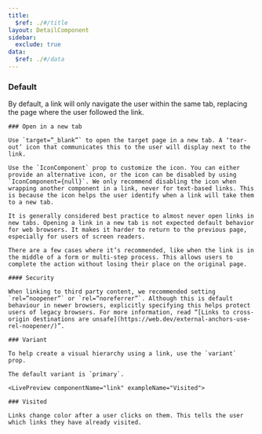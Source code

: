 ```yaml
---
title:
  $ref: ./#/title
layout: DetailComponent
sidebar:
  exclude: true
data:
  $ref: ./#/data
---
```


<LivePreviewControls>

<LivePreview componentName="link" exampleName="Default">

### Default

By default, a link will only navigate the user within the same tab, replacing the page where the user followed the link.

</LivePreview>

  <LivePreview componentName="link" exampleName="OpenInANewTab">

    ### Open in a new tab

    Use `target=”_blank”` to open the target page in a new tab. A ‘tear-out’ icon that communicates this to the user will display next to the link.

    Use the `IconComponent` prop to customize the icon. You can either provide an alternative icon, or the icon can be disabled by using `IconComponent={null}`. We only recommend disabling the icon when wrapping another component in a link, never for text-based links. This is because the icon helps the user identify when a link will take them to a new tab.

    It is generally considered best practice to almost never open links in new tabs. Opening a link in a new tab is not expected default behavior for web browsers. It makes it harder to return to the previous page, especially for users of screen readers.

    There are a few cases where it’s recommended, like when the link is in the middle of a form or multi-step process. This allows users to complete the action without losing their place on the original page.

    #### Security

    When linking to third party content, we recommended setting `rel=”noopener”` or `rel=”noreferrer”`. Although this is default behaviour in newer browsers, explicitly specifying this helps protect users of legacy browsers. For more information, read “[Links to cross-origin destinations are unsafe](https://web.dev/external-anchors-use-rel-noopener/)”.

  </LivePreview>

  <LivePreview componentName="link" exampleName="Variant">

    ### Variant

    To help create a visual hierarchy using a link, use the `variant` prop.

    The default variant is `primary`.

  </LivePreview>

    <LivePreview componentName="link" exampleName="Visited">

    ### Visited

    Links change color after a user clicks on them. This tells the user which links they have already visited.

  </LivePreview>

</LivePreviewControls>
